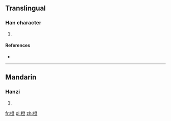 ==Translingual==

===Han character===
{{Han char|rn=64|rad=手|as=12|sn=15|four=5201<sub>8</sub>|canj=手弓人廿 (QNOT)}}

# {{defn|Han|sort=手12}}

====References====
* {{Han ref|kx=0454.250|dkj=12715|dj=0804.050|hdz=31964.050|uh=649C|ud=25756|bh=E5B3|bd=58803}}

----

==Mandarin==

===Hanzi===
{{cmn-hanzi|pin=[[zhěng]] ([[zheng3]])|wg=cheng<sup>3</sup>}}

# {{defn|Mandarin|sort=手12}}

[[fr:撜]]
[[pl:撜]]
[[zh:撜]]